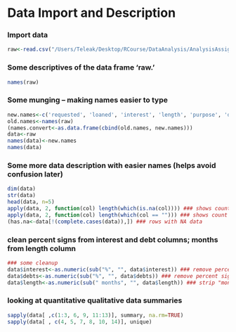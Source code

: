 Data Import and Description 
=============================

### Import data 
```r
raw<-read.csv("/Users/Teleak/Desktop/RCourse/DataAnalysis/AnalysisAssignment1/Rproject/WorkingData/loansData.csv")
```
### Some descriptives of the data frame 'raw.'
```r
names(raw)
```
### Some munging -- making names easier to type
```r
new.names<-c('requested', 'loaned', 'interest', 'length', 'purpose', 'debts', 'state', 'home', 'income', 'fico', 'o.credit', 'r.credit', 'inquiries', 'employed')
old.names<-names(raw)
(names.convert<-as.data.frame(cbind(old.names, new.names)))
data<-raw
names(data)<-new.names
names(data)
```
### Some more data description with easier names (helps avoid confusion later)
```r
dim(data)
str(data)
head(data, n=5)
apply(data, 2, function(col) length(which(is.na(col)))) ### shows count of NA values by column
apply(data, 2, function(col) length(which(col == ""))) ### shows count of blank values by column
(has.na<-data[!(complete.cases(data)),]) ### rows with NA data 
```
### clean percent signs from interest and debt columns; months from length column
```r
### some cleanup
data$interest<-as.numeric(sub("%", "", data$interest)) ### remove percent sign on interest
data$debts<-as.numeric(sub("%", "", data$debts)) ### remove percent sign on interest
data$length<-as.numeric(sub(" months", "", data$length)) ### strip "months" text off of months column
```

### looking at quantitative qualitative data summaries
```r
sapply(data[ ,c(1:3, 6, 9, 11:13)], summary, na.rm=TRUE)
sapply(data[ , c(4, 5, 7, 8, 10, 14)], unique)
```
